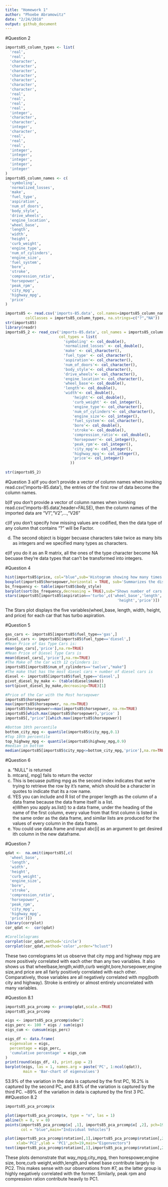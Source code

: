 ```yaml
---
title: "Homework 1"
author: "Phoebe Abramowitz"
date: "2/24/2018"
output: github_document
---
```

#Question 2
```r

imports85_column_types <- list(
  'real',
  'real',
  'character',
  'character',
  'character',
  'character',
  'character',
  'character',
  'character',
  'real',
  'real',
  'real',
  'real',
  'integer',
  'character',
  'character',
  'integer',
  'character',
  'real',
  'real',
  'real',
  'integer',
  'integer',
  'integer',
  'integer',
  'integer'
)
imports85_column_names <- c(
  'symboling',
  'normalized_losses',
  'make',
  'fuel_type',
  'aspiration',
  'num_of_doors',
  'body_style',
  'drive_wheels',
  'engine_location',
  'wheel_base',
  'length',
  'width',
  'height',
  'curb_weight',
  'engine_type',
  'num_of_cylinders',
  'engine_size',
  'fuel_system',
  'bore',
  'stroke',
  'compression_ratio',
  'horsepower',
  'peak_rpm',
  'city_mpg',
  'highway_mpg',
  'price'
)

imports85 <- read.csv('imports-85.data', col.names=imports85_column_names,
         colClasses = imports85_column_types, na.strings=c("?","NA"))
str(imports85)
library(readr)
imports85_2 <- read_csv('imports-85.data', col_names = imports85_column_names, na="?",
                        col_types = list(
                          'symboling' <- col_double(),
                          'normalized_losses' <- col_double(),
                          'make' <- col_character(),
                          'fuel_type' <- col_character(),
                          'aspiration'<- col_character(),
                          'num_of_doors'<- col_character(),
                          'body_style'<- col_character(),
                          'drive_wheels'<- col_character(),
                          'engine_location'<- col_character(),
                          'wheel_base'<- col_double(),
                          'length'<- col_double(),
                          'width'<- col_double(),
                              'height'<- col_double(),
                              'curb_weight' <- col_integer(),
                              'engine_type'<- col_character(),
                              'num_of_cylinders'<- col_character(),
                              'engine_size'<- col_integer(),
                              'fuel_system'<- col_character(),
                              'bore'<- col_double(),
                              'stroke'<- col_double(),
                              'compression_ratio'<- col_double(),
                              'horsepower'<- col_integer(),
                              'peak_rpm'<- col_integer(),
                              'city_mpg'<- col_integer(),
                              'highway_mpg'<- col_integer(),
                              'price'<- col_integer()
                             ))
                               
str(imports85_2)
```

#Question 3
a)If you don't provide a vector of column names when invoking read.csv('imports-85.data'), the entries of the first row of data become the column names.\

b)If you don't provide a vector of column names when invoking read.csv('imports-85.data',header=FALSE), then the column names of the imported data are "V1","V2",...,"V26"\

c)If you don't specify how missing values are codified, then the data type of any column that contains "?" will be Factor.\

d) The second object is bigger becuase characters take twice as many bits as integers and we specified many types as characters.\

e)If you do it as an R matrix, all the ones of the type character become NA becuase they're data types that can't be transformed into integers.\


#Question 4
```r
hist(imports85$price, col="blue",sub='Histogram showing how many times each price level occurs' )
boxplot(imports85$horsepower,horizontal = TRUE, sub='Summarizes the distribution of Horsepower' )
bs_frequency <- table(imports85$body_style)
barplot(sort(bs_frequency,decreasing = TRUE),sub="Shows number of cars with each Body Style")
stars(imports85[imports85$aspiration=='turbo',c('wheel_base','length','width',
                                                  'height','price')])
```
The Stars plot displays the five variables(wheel_base, length, width, height, and price) for each car that has turbo aspiration.


#Question 5
```r
gas_cars <- imports85[imports85$fuel_type=='gas',]
diesel_cars <- imports85[imports85$fuel_type=='diesel',]
#Mean Price of Gas Type Cars is:
mean(gas_cars[,'price'],na.rm=TRUE)
#Mean Price of Diesel Type Cars is
mean(diesel_cars[,'price'],na.rm=TRUE)
#The Make of the Car with 12 cylinders is:
imports85[imports85$num_of_cylinders=='twelve',"make"]
#The make that has the most diesel cars + number of diesel cars is
diesel <- imports85[imports85$fuel_type=='diesel',]
pivot_diesel_by_make <- (table(diesel$make))
sort(pivot_diesel_by_make,decreasing=TRUE)[1]

#Price of the Car with the Most horsepower
imports85$horsepower
max(imports85$horsepower, na.rm=TRUE)
imports85$horsepower==max(imports85$horsepower, na.rm=TRUE)
imports85[which.max(imports85$horsepower),'price' ]
imports85[,"price"][which.max(imports85$horsepower)]

#Bottom 10th percentile
bottom_city_mpg <- quantile(imports85$city_mpg,0.1)
#Top 10th percentile
top_highway_mpg <- quantile(imports85$highway_mpg,0.9)
#median in bottom
median(imports85[imports85$city_mpg<=bottom_city_mpg,'price'],na.rm=TRUE)

```
#Question 6

a) "NULL" is returned\
b) mtcars[, mpg] fails to return the vector\
c) This is becuase putting mpg as the second index indicates that we're trying to retrieve the row by it's name, which should be a character in quotes to indicate that its a row name.\
d) YES you can include and R list of the proper length as the column of a data frame because the data frame itself is a list.\
e)When you apply as.list() to a data frame, under the heading of the name of the first column, every value from that first column is listed in the same order as the data frame, and similar lists are produced for the values of every column in the data frame. \
f) You could use data.frame and input abc[i] as an argument to get desired ith column in the new dataframe.\

#Question 7
```r

qdat <-  na.omit(imports85[,c(
  'wheel_base',
  'length',
  'width',
  'height',
  'curb_weight',
  'engine_size',
  'bore',
  'stroke',
  'compression_ratio',
  'horsepower',
  'peak_rpm',
  'city_mpg',
  'highway_mpg',
  'price')])
library(corrplot)
cor_qdat <-  cor(qdat)

#Corellelograms
corrplot(cor_qdat,method='circle')
corrplot(cor_qdat,method='color',order="hclust")
```
These two correlograms let us observe that city mpg and highway mpg are more positively correlated with each other than any two variables. It also shows us that wheelbase,length,width,curb weight,bore,horsepower,engine size,and price are all fairly positively correlated with each other. Comparatively, those variables are all negatively correlated with mpg(both city and highway). Stroke is entirely or almost entirely uncorrelated with many variables.

#Question 8.1
```r
imports85_pca_prcomp <- prcomp(qdat,scale.=TRUE)
imports85_pca_prcomp

eigs <- imports85_pca_prcomp$sdev^2
eigs_perc <- 100 * eigs / sum(eigs)
eigs_cum <- cumsum(eigs_perc)

eigs_df <- data.frame(
  eigenvalue = eigs,
  percentage = eigs_perc,
  'cumulative percentage' = eigs_cum
)
print(round(eigs_df, 4), print.gap = 2)
barplot(eigs, las = 1, names.arg = paste('PC', 1:ncol(qdat)), 
        main = 'Bar-chart of eigenvalues')
```
53.9% of the variation in the data is captured by the first PC, 16.2% is captured by the second PC, and 8.8% of the variation is captured by the third PC. ~89% of the variation in data is captured by the first 3 PC.
##Question 8.2
```r
imports85_pca_prcomp$x

plot(imports85_pca_prcomp$x, type = "n", las = 1)
abline(h = 0, v = 0)
points(imports85_pca_prcomp$x[ ,1], imports85_pca_prcomp$x[ ,2], pch=19,
       col = "blue",main="Individual Vehicles")

plot(imports85_pca_prcomp$rotation[,1],imports85_pca_prcomp$rotation[,2],col='red',
     xlab='PC2',ylab = 'PC1',pch=19,main="Eigenvectors")
text(imports85_pca_prcomp$rotation[,1],imports85_pca_prcomp$rotation[,2],labels=colnames(qdat))
```
These plots demonstrate that way_mpg,city_mpg, then horespower,engine size, bore,curb weight,width,length,and wheel base contribute largely to PC2. This makes sense with our observations from #7, as the latter group is highly negatively correlated with the former. Similarly, peak rpm and compression ration contribute heavily to PC1.


